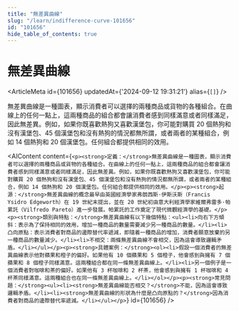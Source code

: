 ```yaml
---
title: "無差異曲線"
slug: "/learn/indifference-curve-101656"
id: "101656"
hide_table_of_contents: true
---
```



# 無差異曲線

<ArticleMeta id={101656} updatedAt={'2024-09-12 19:31:21'} alias={`[]`} />
<div className='border-solid border-b border-t-0 my-4 border-[var(--ifm-color-gray-300)]' />

無差異曲線是一種圖表，顯示消費者可以選擇的兩種商品或貨物的各種組合。在曲線上的任何一點上，這兩種商品的組合都會讓消費者感到同樣滿意或者同樣滿足，因此無差異。例如，如果你既喜歡熱狗又喜歡漢堡包，你可能對購買 20 個熱狗和沒有漢堡包、45 個漢堡包和沒有熱狗的情況都無所謂，或者兩者的某種組合，例如 14 個熱狗和 20 個漢堡包。任何組合都提供相同的效用。

<AIContent content={`<p><strong>定義：</strong>無差異曲線是一種圖表，顯示消費者可以選擇的兩種商品或貨物的各種組合。在曲線上的任何一點上，這兩種商品的組合都會讓消費者感到同樣滿意或者同樣滿足，因此無差異。例如，如果你既喜歡熱狗又喜歡漢堡包，你可能對購買 20 個熱狗和沒有漢堡包、45 個漢堡包和沒有熱狗的情況都無所謂，或者兩者的某種組合，例如 14 個熱狗和 20 個漢堡包。任何組合都提供相同的效用。</p><p><strong>起源：</strong>無差異曲線的概念最早由英國經濟學家弗朗西斯·伊斯沃斯（Francis Ysidro Edgeworth）在 19 世紀末提出，並在 20 世紀初由意大利經濟學家維爾弗雷多·帕累託（Vilfredo Pareto）進一步發展。帕累託的工作奠定了現代微觀經濟學的基礎。</p><p><strong>類別與特點：</strong>無差異曲線有以下幾個特點：<ul><li>向右下方傾斜：表示為了保持相同的效用，增加一種商品的數量需要減少另一種商品的數量。</li><li>凸向原點：表示消費者對商品的邊際替代率遞減，即隨着一種商品的增加，消費者願意放棄的另一種商品的數量減少。</li><li>不相交：兩條無差異曲線不會相交，因為這會導致邏輯矛盾。</li></ul></p><p><strong>具體案例：</strong><ol><li>假設一個消費者的無差異曲線表示他對蘋果和橙子的偏好。如果他有 10 個蘋果和 5 個橙子，他會感到與擁有 7 個蘋果和 8 個橙子同樣滿意。這兩種組合都在同一條無差異曲線上。</li><li>另一個例子是一個消費者對咖啡和茶的偏好。如果他有 3 杯咖啡和 2 杯茶，他會感到與擁有 1 杯咖啡和 4 杯茶同樣滿意。這兩種組合也在同一條無差異曲線上。</li></ol></p><p><strong>常見問題：</strong><ul><li><strong>無差異曲線能否相交？</strong>不能，因為這會導致邏輯矛盾。</li><li><strong>無差異曲線的形狀為什麼是凸向原點的？</strong>因為消費者對商品的邊際替代率遞減。</li></ul></p>`} id={101656} />
